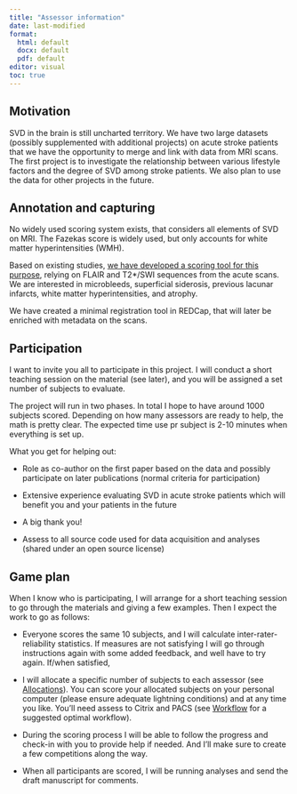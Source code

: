 ```yaml
---
title: "Assessor information"
date: last-modified
format: 
  html: default
  docx: default
  pdf: default
editor: visual
toc: true
---
```


## Motivation

SVD in the brain is still uncharted territory. We have two large
datasets (possibly supplemented with additional projects) on acute
stroke patients that we have the opportunity to merge and link with data
from MRI scans. The first project is to investigate the relationship
between various lifestyle factors and the degree of SVD among stroke
patients. We also plan to use the data for other projects in the future.

## Annotation and capturing

No widely used scoring system exists, that considers all elements of SVD
on MRI. The Fazekas score is widely used, but only accounts for white
matter hyperintensities (WMH).

Based on existing studies, [we have developed a scoring tool for this
purpose](https://agdamsbo.github.io/cSVD-burden-annotation-and-analysis-project/doc/svd-score.html),
relying on FLAIR and T2\*/SWI sequences from the acute scans. We are
interested in microbleeds, superficial siderosis, previous lacunar
infarcts, white matter hyperintensities, and atrophy.

We have created a minimal registration tool in REDCap, that will later
be enriched with metadata on the scans.

## Participation

I want to invite you all to participate in this project. I will conduct
a short teaching session on the material (see later), and you will be
assigned a set number of subjects to evaluate.

The project will run in two phases. In total I hope to have around 1000
subjects scored. Depending on how many assessors are ready to help, the
math is pretty clear. The expected time use pr subject is 2-10 minutes
when everything is set up.

What you get for helping out:

-   Role as co-author on the first paper based on the data and possibly
    participate on later publications (normal criteria for
    participation)

-   Extensive experience evaluating SVD in acute stroke patients which
    will benefit you and your patients in the future

-   A big thank you!

-   Assess to all source code used for data acquisition and analyses
    (shared under an open source license)

## Game plan

When I know who is participating, I will arrange for a short teaching
session to go through the materials and giving a few examples. Then I
expect the work to go as follows:

-   Everyone scores the same 10 subjects, and I will calculate
    inter-rater-reliability statistics. If measures are not satisfying I
    will go through instructions again with some added feedback, and
    well have to try again. If/when satisfied,

-   I will allocate a specific number of subjects to each assessor (see
    [Allocations](down-to-work.qmd#sec-allocations)). You can score your
    allocated subjects on your personal computer (please ensure adequate
    lightning conditions) and at any time you like. You'll need assess
    to Citrix and PACS (see
    [Workflow](down-to-work.qmd#sec-suggested-workflow) for a suggested
    optimal workflow).

-   During the scoring process I will be able to follow the progress and
    check-in with you to provide help if needed. And I'll make sure to
    create a few competitions along the way.

-   When all participants are scored, I will be running analyses and
    send the draft manuscript for comments.
